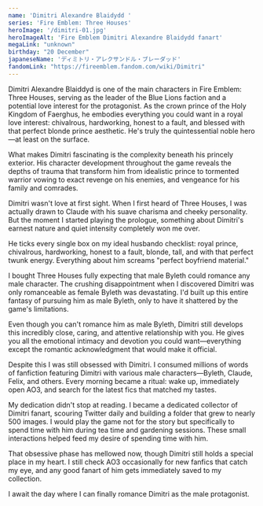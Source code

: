 ```yaml
---
name: 'Dimitri Alexandre Blaidydd '
series: 'Fire Emblem: Three Houses'
heroImage: '/dimitri-01.jpg'
heroImageAlt: 'Fire Emblem Dimitri Alexandre Blaidydd fanart'
megaLink: "unknown"
birthday: "20 December"
japaneseName: 'ディミトリ・アレクサンドル・ブレーダッド'
fandomLink: "https://fireemblem.fandom.com/wiki/Dimitri"
---
```

Dimitri Alexandre Blaiddyd is one of the main characters in Fire Emblem: Three Houses, serving as the leader of the Blue Lions faction and a potential love interest for the protagonist. As the crown prince of the Holy Kingdom of Faerghus, he embodies everything you could want in a royal love interest: chivalrous, hardworking, honest to a fault, and blessed with that perfect blonde prince aesthetic. He's truly the quintessential noble hero—at least on the surface.

What makes Dimitri fascinating is the complexity beneath his princely exterior. His character development throughout the game reveals the depths of trauma that transform him from idealistic prince to tormented warrior vowing to exact revenge on his enemies, and vengeance for his family and comrades. 

Dimitri wasn't love at first sight. When I first heard of Three Houses, I was actually drawn to Claude with his suave charisma and cheeky personality. But the moment I started playing the prologue, something about Dimitri's earnest nature and quiet intensity completely won me over.

He ticks every single box on my ideal husbando checklist: royal prince, chivalrous, hardworking, honest to a fault, blonde, tall, and with that perfect twunk energy. Everything about him screams "perfect boyfriend material."

I bought Three Houses fully expecting that male Byleth could romance any male character. The crushing disappointment when I discovered Dimitri was only romanceable as female Byleth was devastating. I'd built up this entire fantasy of pursuing him as male Byleth, only to have it shattered by the game's limitations.

Even though you can't romance him as male Byleth, Dimitri still develops this incredibly close, caring, and attentive relationship with you. He gives you all the emotional intimacy and devotion you could want—everything except the romantic acknowledgment that would make it official. 

Despite this I was still obsessed with Dimitri. I consumed millions of words of fanfiction featuring Dimitri with various male characters—Byleth, Claude, Felix, and others. Every morning became a ritual: wake up, immediately open AO3, and search for the latest fics that matched my tastes.

My dedication didn't stop at reading. I became a dedicated collector of Dimitri fanart, scouring Twitter daily and building a folder that grew to nearly 500 images. I would play the game not for the story but specifically to spend time with him during tea time and gardening sessions. These small interactions helped feed my desire of spending time with him.

That obsessive phase has mellowed now, though Dimitri still holds a special place in my heart. I still check AO3 occasionally for new fanfics that catch my eye, and any good fanart of him gets immediately saved to my collection. 

I await the day where I can finally romance Dimitri as the male protagonist.


<YouTube id="https://www.youtube.com/watch?v=ZQJOxFAh5gw" />
